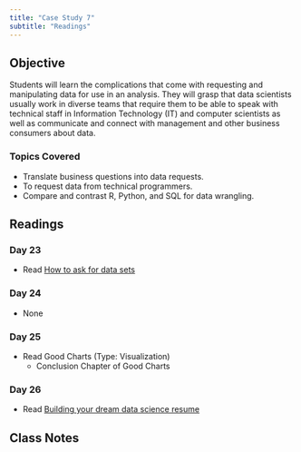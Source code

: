 ```yaml
---
title: "Case Study 7"
subtitle: "Readings"
---
```


## Objective 

Students will learn the complications that come with requesting and manipulating data for use in an analysis.  They will grasp that data scientists usually work in diverse teams that require them to be able to speak with technical staff in Information Technology (IT) and computer scientists as well as communicate and connect with management and other business consumers about data.

### Topics Covered

* Translate business questions into data requests.
* To request data from technical programmers.
* Compare and contrast R, Python, and SQL for data wrangling.

## Readings

### Day 23

* Read [How to ask for data sets](https://medium.com/@ckreibich/how-to-ask-for-datasets-d5ef791cb38c)

### Day 24

* None

### Day 25

* Read Good Charts (Type: Visualization)
  + Conclusion Chapter of Good Charts

### Day 26

* Read [Building your dream data science resume](https://www.dataquest.io/blog/how-data-science-resume-cv/)

## Class Notes